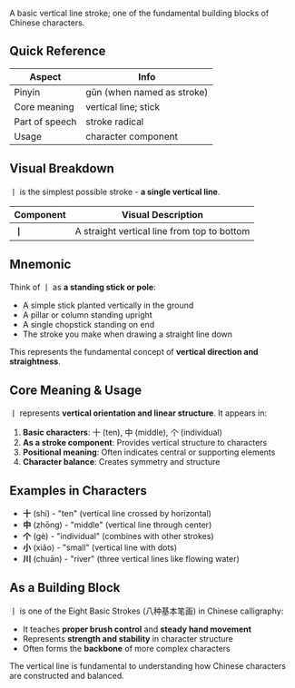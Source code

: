 A basic vertical line stroke; one of the fundamental building blocks of Chinese characters.

## Quick Reference

| Aspect         | Info                       |
| -------------- | -------------------------- |
| Pinyin         | gǔn (when named as stroke) |
| Core meaning   | vertical line; stick       |
| Part of speech | stroke radical             |
| Usage          | character component        |

## Visual Breakdown

丨 is the simplest possible stroke - **a single vertical line**.

| Component | Visual Description                          |
| --------- | ------------------------------------------- |
| **丨**    | A straight vertical line from top to bottom |

## Mnemonic

Think of 丨 as **a standing stick or pole**:

- A simple stick planted vertically in the ground
- A pillar or column standing upright
- A single chopstick standing on end
- The stroke you make when drawing a straight line down

This represents the fundamental concept of **vertical direction and straightness**.

## Core Meaning & Usage

丨 represents **vertical orientation and linear structure**. It appears in:

1. **Basic characters**: 十 (ten), 中 (middle), 个 (individual)
2. **As a stroke component**: Provides vertical structure to characters
3. **Positional meaning**: Often indicates central or supporting elements
4. **Character balance**: Creates symmetry and structure

## Examples in Characters

- **十** (shí) - "ten" (vertical line crossed by horizontal)
- **中** (zhōng) - "middle" (vertical line through center)
- **个** (gè) - "individual" (combines with other strokes)
- **小** (xiǎo) - "small" (vertical line with dots)
- **川** (chuān) - "river" (three vertical lines like flowing water)

## As a Building Block

丨 is one of the Eight Basic Strokes (八种基本笔画) in Chinese calligraphy:

- It teaches **proper brush control** and **steady hand movement**
- Represents **strength and stability** in character structure
- Often forms the **backbone** of more complex characters

The vertical line is fundamental to understanding how Chinese characters are constructed and
balanced.
